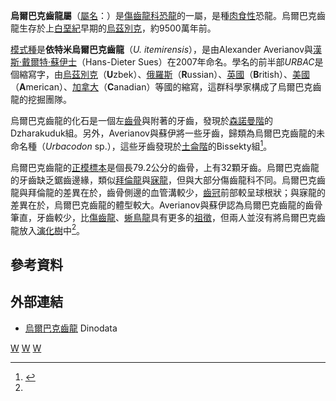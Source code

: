 {{Automatic Taxobox
| taxon = Urbacodon
| fossil_range = [[白堊紀|白堊紀]]晚期,{{fossilrange|95}}
| image = 
| image_caption = 
| authority = Averianov & Sues, 2007
| type_species = '''依特米烏爾巴克齒龍<br>''Urbacodon itemirensis'''''
| type_species_authority = Averianov & Sues, 2007
}}
'''烏爾巴克齒龍屬'''（[[學名|屬名]]：{{lang|la|''Urbacodon''}}）是[[傷齒龍科|傷齒龍科]][[恐龍|恐龍]]的一屬，是種[[肉食性|肉食性]]恐龍。烏爾巴克齒龍生存於上[[白堊紀|白堊紀]]早期的[[烏茲別克|烏茲別克]]，約9500萬年前。

[[模式種|模式種]]是'''依特米烏爾巴克齒龍'''（''U. itemirensis''），是由Alexander Averianov與[[漢斯·戴爾特·蘇伊士|漢斯·戴爾特·蘇伊士]]（Hans-Dieter Sues）在2007年命名。學名的前半部''URBAC''是個縮寫字，由[[烏茲別克|烏茲別克]]（'''U'''zbek）、[[俄羅斯|俄羅斯]]（'''R'''ussian）、[[英國|英國]]（'''B'''ritish）、[[美國|美國]]（'''A'''merican）、[[加拿大|加拿大]]（'''C'''anadian）等國的縮寫，這群科學家構成了烏爾巴克齒龍的挖掘團隊。

烏爾巴克齒龍的化石是一個左[[齒骨|齒骨]]與附著的牙齒，發現於[[森諾曼階|森諾曼階]]的Dzharakuduk組。另外，Averianov與蘇伊將一些牙齒，歸類為烏爾巴克齒龍的未命名種（''Urbacodon'' sp.），這些牙齒發現於[[土侖階|土侖階]]的Bissekty組<ref name=AS07>{{cite journal |last=Averianov |first=A.O. |coauthors=and Sues, H.-D. |year=2007 |title=A new troodontid (Dinosauria: Theropoda) from the Cenomanian of Uzbekistan, with a review of troodontid records from the territories of the former Soviet Union |journal=Journal of Vertebrate Paleontology |volume=27 |issue=1 |pages=87–98 |doi=10.1671/0272-4634(2007)27[87:ANTDTF]2.0.CO;2 }}</ref>。

烏爾巴克齒龍的[[正模標本|正模標本]]是個長79.2公分的齒骨，上有32顆牙齒。烏爾巴克齒龍的牙齒缺乏鋸齒邊緣，類似[[拜倫龍|拜倫龍]]與[[寐龍|寐龍]]，但與大部分傷齒龍科不同。烏爾巴克齒龍與拜倫龍的差異在於，齒骨側邊的血管溝較少，[[齒冠|齒冠]]前部較呈球根狀；與寐龍的差異在於，烏爾巴克齒龍的體型較大。Averianov與蘇伊認為烏爾巴克齒龍的齒骨筆直，牙齒較少，比[[傷齒龍|傷齒龍]]、[[蜥鳥龍|蜥鳥龍]]具有更多的[[祖徵|祖徵]]，但兩人並沒有將烏爾巴克齒龍放入[[演化樹|演化樹]]中<ref name=AS07/>。

==參考資料==
{{reflist}}

==外部連結==
*[http://www.dinodata.org/index.php?option=com_content&task=view&id=9552&Itemid=67 烏爾巴克齒龍] {{Wayback|url=http://www.dinodata.org/index.php?option=com_content&task=view&id=9552&Itemid=67 |date=20160304200027 }} Dinodata
{{近鳥型恐龍|D.}}
{{Taxonbar|from=Q1950821}}

[[Category:亞洲恐龍|W]]
[[Category:上白堊紀恐龍|W]]
[[Category:傷齒龍科|W]]